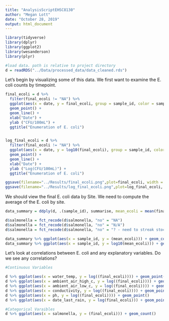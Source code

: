 ---
title: "AnalysisScriptEHSC8130"
author: "Megan Lott"
date: "October 28, 2019"
output: html_document
---


```{r load libraries}
library(tidyverse)
library(dplyr)
library(ggplot2)
library(wesanderson)
library(plyr)
```


```{r}
#load data. path is relative to project directory
d = readRDS("../Data/processed_data/data_cleaned.rds") 
```


Let's begin by visualizing some of this data. We first want to examine the E. coli counts by timepoint.

```{r}

final_ecoli = d %>%
  filter(final_ecoli != "NA") %>%
  ggplot(aes(x = date, y = final_ecoli, group = sample_id, color = sample_id)) + 
  geom_point() + 
  geom_line() + 
  xlab("Date") + 
  ylab ("CFU/100mL") + 
  ggtitle("Enumeration of E. coli")


log_final_ecoli = d %>%
  filter(final_ecoli != "NA") %>%
  ggplot(aes(x = date, y = log10(final_ecoli), group = sample_id, color = sample_id)) + 
  geom_point() + 
  geom_line() + 
  xlab("Date") + 
  ylab ("Log(CFU/100mL)") + 
  ggtitle("Enumeration of E. coli")

ggsave(filename="../Results/final_ecoli.png",plot=final_ecoli, width = 8, height = 7) 
ggsave(filename="../Results/log_final_ecoli.png",plot=log_final_ecoli, width = 8, height = 7) 

```


We should view the final E. coli data by Site. We need to compute the average of the E. coli by site. 


```{r}
data_summary = ddply(d, .(sample_id), summarise, mean_ecoli = mean(final_ecoli, na.rm = TRUE))
```

```{r}
d$salmonella = fct_recode(d$salmonella, "no" = "NA")
d$salmonella = fct_recode(d$salmonella, "no" = "N/A")
d$salmonella = fct_recode(d$salmonella, "no" = "? - need to streak stocks and notes")
```


```{r}
data_summary %>% ggplot(aes(x = sample_id, y = (mean_ecoli))) + geom_col()
data_summary %>% ggplot(aes(x = sample_id, y = log10(mean_ecoli))) + geom_col()
```

Let's look at correlations between E. coli and any explanatory variables. Do we see any correlations?

```{r}

#Continuous Variables

d %>% ggplot(aes(x = water_temp, y = log((final_ecoli)))) + geom_point()
d %>% ggplot(aes(x = ambient_air_high_c, y = log((final_ecoli)))) + geom_point()
d %>% ggplot(aes(x = ambient_air_low_c, y = log((final_ecoli)))) + geom_point()
d %>% ggplot(aes(x = conductivity, y = log((final_ecoli)))) + geom_point()
d %>% ggplot(aes(x = ph, y = log((final_ecoli)))) + geom_point()
d %>% ggplot(aes(x = date_last_rain, y = log(final_ecoli))) + geom_point()

#Categorical Varaibles 
d %>% ggplot(aes(x = salmonella, y = (final_ecoli))) + geom_count()
```

